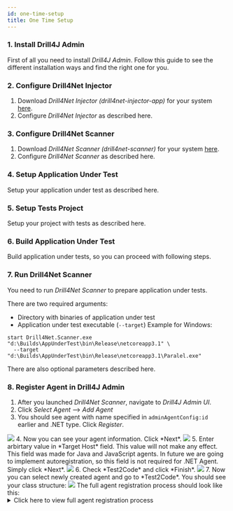 ```yaml
---
id: one-time-setup
title: One Time Setup
---
```



### 1. Install Drill4J Admin
First of all you need to install *Drill4J Admin*. Follow <Link to="./drill4j-admin-installation" target="_blank">this guide</Link>
to see the different installation ways and find the right one for you.

### 2. Configure Drill4Net Injector
1. Download *Drill4Net Injector (drill4net-injector-app)* for your system [here](https://github.com/Drill4J/dotnet-releases/releases).
2. Configure *Drill4Net Injector* as described <Link to="./configuration#test-agent-configuration" target="_blank">here</Link>.

### 3. Configure Drill4Net Scanner
1. Download *Drill4Net Scanner (drill4net-scanner)* for your system [here](https://github.com/Drill4J/dotnet-releases/releases).
2. Configure *Drill4Net Scanner* as described <Link to="./configuration#drill4net-scanner-configuration" target="_blank">here</Link>.

### 4. Setup Application Under Test
Setup your application under test as described <Link to="./app-under-test-setup" target="_blank">here</Link>.

### 5. Setup Tests Project
Setup your project with tests as described <Link to="./tests-project-setup" target="_blank">here</Link>.

### 6. Build Application Under Test
Build application under tests, so you can proceed with following steps.

### 7. Run Drill4Net Scanner
You need to run *Drill4Net Scanner* to prepare application under tests.

There are two required arguments:
- Directory with binaries of application under test
- Application under test executable (`--target`)
Example for Windows:
```
start Drill4Net.Scanner.exe "d:\Builds\AppUnderTest\bin\Release\netcoreapp3.1" \
  --target "d:\Builds\AppUnderTest\bin\Release\netcoreapp3.1\Paralel.exe"
```

There are also optional parameters described <Link to="./drill4net-scanner-parameters" target="_blank">here</Link>.

### 8. Register Agent in Drill4J Admin
1. After you launched *Drill4Net Scanner*, navigate to *Drill4J Admin UI*.
2. Click *Select Agent* --> *Add Agent*
3. You should see agent with name specified in `adminAgentConfig:id` earlier and .NET type. Click *Register*.
<Image src="/img/drill4net/add-agent.png"/>
4. Now you can see your agent information. Click *Next*.
<Image src="/img/drill4net/agent-registration-01.png"/>
5. Enter arbirtary value in *Target Host* field. This value will not make any effect. This field was made for Java and JavaScript agents.
In future we are going to implement autoregistration, so this field is not required for .NET Agent. Simply click *Next*.
<Image src="/img/drill4net/agent-registration-02.png"/>
6. Check *Test2Code* and click *Finish*.
<Image src="/img/drill4net/agent-registration-03.png"/>
7. Now you can select newly created agent and go to *Test2Code*. You should see your class structure:
<Image src="/img/drill4net/test2code-01.png"/>
The full agent registration process should look like this:
<details> 
    <summary>Click here to view full agent registration process</summary>
    <Image src="/img/drill4net/agent-registration-process.gif"/>
</details>
